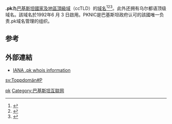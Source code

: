 '''.pk'''為[[巴基斯坦|巴基斯坦]][[國家及地區頂級域|國家及地區頂級域]]（ccTLD）的[[域名|域名]]<ref>{{Cite book|title=常用电脑词语速查手册|last=何弘主编|first=|publisher=西安：西安出版社|year=2000|isbn=7-80594-644-2|location=|pages=201-202}}</ref><ref>{{Cite book|title=英德汉广播电视技术词典|last=（德）赫伯特·蒂尔曼（Herbert Tillmann）编；梁瑛等译|first=|publisher=北京：中国广播电视出版社|year=2002|isbn=7-5043-3793-5|location=|pages=440-442}}</ref><ref>{{Cite book|title=大学计算机基础|last=刘丕娥主编|first=|publisher=哈尔滨：哈尔滨工业大学出版社|year=2010|isbn=978-7-5603-3056-3|location=|pages=342-345}}</ref>。此外还拥有乌尔都语顶级域名{{lang|ur|پاکستان.}}。該域名於1992年6 月 3 日啟用。PKNIC是巴基斯坦政府认可的該國唯一负责.pk域名管理的组织。

== 参考 ==
{{reflist}}

== 外部連結 ==
* [http://www.iana.org/root-whois/pk.htm IANA .pk whois information]{{Wayback|url=http://www.iana.org/root-whois/pk.htm |date=20081007201056 }}

{{CcTLD|IDN}}
{{Internet-stub}}

[[Category:國家及地區頂級域|pk]]
[[Category:巴基斯坦互联网|Category:巴基斯坦互联网]]

[[sv:Toppdomän#P|sv:Toppdomän#P]]